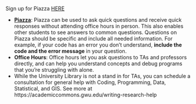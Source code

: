 Sign up for Piazza [HERE](http://piazza.com/gwu/fall2019/emse6574)

- [**Piazza**](http://piazza.com/gwu/fall2019/emse6574): Piazza can be used to ask quick questions and receive quick responses without attending office hours in person. This also enables other students to see answers to common questions. Questions on Piazza should be specific and include all needed information. For example, if your code has an error you don't understand, **include the code and the error message** in your question.
- **Office Hours**: Office hours let you ask questions to TAs and professors directly, and can help you understand concepts and debug programs that you're struggling with alone.
- While the University Library is not a stand in for TAs, you can schedule a consultation for general help with Coding, Programming, Data, Statistical, and GIS. See more at https://academiccommons.gwu.edu/writing-research-help
